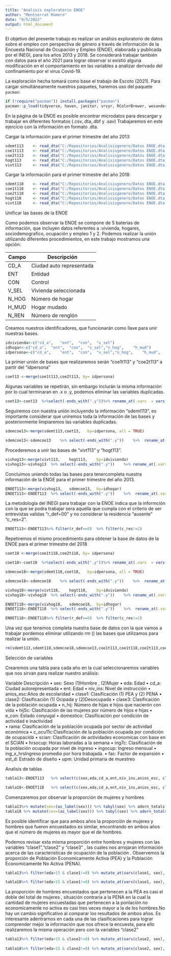 ---
title: "Analisis exploratorio ENOE"
author: "Montserrat Romero"
date: "9/5/2022"
output: html_document
---
El objetivo del presente trabajo es realizar un análisis exploratorio de datos sobre el empleo con perspectiva de género a través de información de la Encuesta Nacional de Ocupación y Empleo (ENOE), elaborada y publicada por el INEGI, para los años 2013 y 2018. Se considerará trabajar también con datos para el año 2021 para lograr observar sí existió alguna modificación en el comportamiento en las variables a analizar derivado del confinamiento por el virus Covid-19.  

La exploración hecha tomará como base el trabajo de Escoto (2021). Para cargar simultáneamente  nuestros paquetes, haremos uso del paquete  `pacman`:

```{r}
if (!require("pacman")) install.packages("pacman") 
pacman::p_load(tidyverse, haven, janitor, srvyr, RColorBrewer, wesanderson, sjlabelled)
```

En la página de la ENOE es posible encontrar microdatos para descargar y trabajar en diferentes formatos (.csv,.dta,.dbf y .sav) 
Trabajaremos en este ejercicio con la información en formato .dta. 

Cargar la información para el primer trimestre del año 2013: 
```{r}
sdemt113	<- read_dta("C:/Repositorios/Analisisgenero/Datos ENOE.dta 2013/SDEMT113.dta")
coe1t113	<- read_dta("C:/Repositorios/Analisisgenero/Datos ENOE.dta 2013/COE1T113.dta")
coe2t113	<- read_dta("C:/Repositorios/Analisisgenero/Datos ENOE.dta 2013/COE2T113.dta")
hogt113 	<- read_dta("C:/Repositorios/Analisisgenero/Datos ENOE.dta 2013/HOGT113.dta")
vivt113		<- read_dta("C:/Repositorios/Analisisgenero/Datos ENOE.dta 2013/VIVT113.dta")

```

Cargar la información para el primer trimestre del año 2018: 
```{r}
sdemt118	<- read_dta("C:/Repositorios/Analisisgenero/Datos ENOE.dta 2018/SDEMT118.dta")
coe1t118	<- read_dta("C:/Repositorios/Analisisgenero/Datos ENOE.dta 2018/COE1T118.dta")
coe2t118	<- read_dta("C:/Repositorios/Analisisgenero/Datos ENOE.dta 2018/COE2T118.dta")
hogt118 	<- read_dta("C:/Repositorios/Analisisgenero/Datos ENOE.dta 2018/HOGT118.dta")
vivt118		<- read_dta("C:/Repositorios/Analisisgenero/Datos ENOE.dta 2018/VIVT118.dta")

```

Unificar las bases de la ENOE

Como podemos observar la ENOE se compone de 5 baterias de información, que incluyen datos referentes a :vivienda, hogares, sociodemografico, ocupación y empleo 1 y 2. Podemos realizar la unión utilizando diferentes procedimientos, en este trabajo mostramos una opción:

| Campo  | Descripción              |
|--------|--------------------------|
| CD_A   | Ciudad auto representada |
| ENT    | Entidad                  |
| CON    | Control                  |
| V_SEL  | Vivienda seleccionada    |
| N_HOG  | Número de hogar          |
| H_MUD  | Hogar mudado             |
| N_REN  | Número de renglón        |


Creamos nuestros identificadores, que funcionarán como llave para unir nuestras bases.

```{r}
idvivienda<-c("cd_a",	"ent",	"con",	"v_sel")
idhogar<-c("cd_a",	"ent",	"con",	"v_sel","n_hog",	"h_mud")
idpersona<-c("cd_a",	"ent",	"con",	"v_sel","n_hog",	"h_mud",	"n_ren")

```

La primer unión de bases que realizaremos serán "coe1t113" y "coe2t113" a partir del "idpersona"

```{r}
coet13 <-merge(coe1t113,coe2t113, by= idpersona)

```

Algunas variables se repetirán, sin embargo inclurán la misma información por lo cual terminaran en .x o .y, podemos eliminar las variables duplicadas.

```{r}
coet13<-coet13	%>%select(-ends_with(".y"))%>% rename_at(.vars	= vars(ends_with(".x")),.funs	= funs(sub("[.]x$",	"",	.)))	

```

Seguiremos con nuestra unión incluyendo la información "sdemt113", es importante considerar que uniremos toda la información de las bases y posteriormente limpiaremos las variables duplicadas.

```{r}
sdemcoe13<-merge(sdemt113,coet13,	by=idpersona, all = TRUE)

sdemcoe13<-sdemcoe13	%>% select(-ends_with(".y"))	%>%  rename_at(.vars	= vars(ends_with(".x")),.funs	= funs(sub("[.]x$",	"",	.)))

```
Procederemos a unir las bases de "vivt113" y "hogt113".

```{r}
vivhog13<-merge(vivt113,	hogt113,	by=idvivienda)
vivhog13<-vivhog13	%>% select(-ends_with(".y"))	%>% rename_at(.vars	= vars(ends_with(".x")),.funs	= funs(sub("[.]x$",	"",	.)))

```
Concluimos uniendo todas las bases para tenercompleta nuestra información de la ENOE para el primer trimestre del año 2013.
```{r}

ENOET113<-merge(vivhog13,	sdemcoe13,	by=idhogar)
ENOET113<-ENOET113	%>% select(-ends_with(".y"))	%>%  rename_at(.vars	= vars(ends_with(".x")),.funs	= funs(sub("[.]x$",	"",	.)))

```

La metodología del INEGI para trabajar con la ENOE indica que la informción con la que se podra trabajar sera aquella que cumpla con el criterio de ser entrevistas validas "r_def=00" y no considerar la residencia "ausente" "c_res=2". 
```{r}
ENOET113<-ENOET113%>% filter(r_def==0)	%>% filter(c_res!=2)

```

Repetiremos el mismo procedimiento para obtener la base de datos de la ENOE para el primer trimestre del 2018


```{r}
coet18 <-merge(coe1t118,coe2t118, by= idpersona)

```

```{r}
coet18<-coet18	%>%select(-ends_with(".y"))%>% rename_at(.vars	= vars(ends_with(".x")),.funs	= funs(sub("[.]x$",	"",	.)))	

```


```{r}
sdemcoe18<-merge(sdemt118,coet18,	by=idpersona, all = TRUE)

sdemcoe18<-sdemcoe18	%>% select(-ends_with(".y"))	%>%  rename_at(.vars	= vars(ends_with(".x")),.funs	= funs(sub("[.]x$",	"",	.)))

```

```{r}
vivhog18<-merge(vivt118,	hogt118,	by=idvivienda)
vivhog18<-vivhog18	%>% select(-ends_with(".y"))	%>% rename_at(.vars	= vars(ends_with(".x")),.funs	= funs(sub("[.]x$",	"",	.)))

```

```{r}

ENOET118<-merge(vivhog18,	sdemcoe18,	by=idhogar)
ENOET118<-ENOET118	%>% select(-ends_with(".y"))	%>%  rename_at(.vars	= vars(ends_with(".x")),.funs	= funs(sub("[.]x$",	"",	.)))

```

```{r}
ENOET118<-ENOET118%>% filter(r_def==0)	%>% filter(c_res!=2)

```




Una vez que tenemos completa nuestra base de datos con la que vamos a trabajar pordemos eliminar utilizando rm () las bases que utilizamos para realizar la unión.

```{r}
rm(sdemt113,sdemt118,sdemcoe18,sdemcoe13,coe1t113,coe1t118,coe2t113,coe2t118,coet18,coet13,vivhog18,vivhog13,vivt113,vivt118,hogt113,hogt118)
```


Selección de variables

Crearemos una tabla para cada año en la cual seleccionaremos variables que nos sirvan para realizar nuestro análisis:

Variable    Descripción 
•	sex:   Sexo (1)Hombre , (2)Mujer
•	eda:   Edad
•	cd_a:  Ciudad autorepresentada
•	ent:   Edad
•	niv_ins: Nivel de instrucción 
•	anios_esc:Años de escolaridad
•	clase1: Clasificación (1) PEA y (2) PENA 
•	clase2: Clasificación (1) Ocipada y (2)Desocupada
•	clase3: Clasificación de la población ocupada
•	n_hij:  Número de hijas e hijos que nacierón con vida
•	hij5c:  Clasificación de las mujeres por número de hijos e hijas
•	e_con:  Estado conyugal 
•	domestico: Clasificación por condición de actividad e inactividad  
•	rama: Clasificación de la población ocupada por sector de actividad económica
•	c_ocu11c:Clasificación de la población ocupada por condición de ocupaciób
•	scian: Clasificación de actividades economicas con base en el SCIAN
•	hrsocup: Horas laboradas a la semana
•	ing7c: Clasificación de la población ocupada por nivel de ingreso
•	ingocup: Ingreso mensual
•	ing_x_hrsIngreso promedio por hora trabajada.
•	fac: Factor de expansión
•	est_d: Estrado de diseño
•	upm: Unidad primaria de muestreo 


Analisis de tablas
```{r}
tabla13<-ENOET113	%>% select(c(sex,eda,cd_a,ent,niv_ins,anios_esc, clase1,clase2,clase3,n_hij,hij5c,e_con,domestico,rama,c_ocu11c,scian,hrsocup, ing7c,ingocup,ing_x_hrs,fac,est_d,upm))

tabla18<-ENOET118	%>% select(c(sex,eda,cd_a,ent,niv_ins,anios_esc, clase1,clase2,clase3,n_hij,hij5c,e_con,domestico,rama,c_ocu11c,scian,hrsocup, ing7c,ingocup,ing_x_hrs,fac,est_d,upm))

```

Comenzaremos por observar la proporción de mujeres y hombres 

```{r}
tabla13%>% mutate(sex=(as_label(sex))) %>% tabyl(sex) %>% adorn_totals %>% adorn_pct_formatting()
tabla18 %>% mutate(sex=(as_label(sex))) %>% tabyl(sex) %>% adorn_totals() %>% adorn_pct_formatting()
```

Es posible identificar que para ambos años la proporción de mujeres y hombres que fueron encuestados es similar, encontrando en ambos años que el número de mujeres es mayor que el de hombres.

Podemos revisar esta misma proporción entre hombres y mujeres con las variables "clase1","clase2" y "clase3" , las cuales nos arrojaran información acerca de las caracteristicas de ocupación de la población .
Observemos la proporción de Población Economicamente Activa (PEA) y la Población Economicamente No Activa (PENA).

```{r}
tabla13%>% filter(eda>15 & clase1!=0) %>% mutate_at(vars(clase1, sex), as_label) %>% tabyl(clase1, sex, show_missing_levels=F )

tabla18%>% filter(eda>15 & clase1!=0) %>% mutate_at(vars(clase1, sex), as_label) %>% tabyl(clase1, sex, show_missing_levels=F )
```

  La proporción de hombres encuestados que pertenecen a la PEA es casi el doble del total de mujeres , situación contraria a la PENA en la cual la cantidad de mujeres encuestadas que pertenecen a la ponlación no economicamente no activa es casi tres veces mayor a la de los hombres.No hay un cambio significativo al comparar los resultados de ambos años.
Es interesante adentrarnos en cada una de las clasificaciones para lograr comprender mejor la información que nos ofrece la encuesta, para ello realizaremos la misma operación pero con la variables "clase2"

```{r}
tabla13%>% filter(eda>15 & clase2!=0) %>% mutate_at(vars(clase2, sex), as_label) %>% tabyl(clase2, sex, show_missing_levels=F )
 
tabla18%>% filter(eda>15 & clase2!=0) %>% mutate_at(vars(clase2, sex), as_label) %>% tabyl(clase2, sex, show_missing_levels=F )
 ```